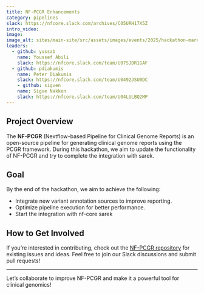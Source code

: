 ```yaml
---
title: NF-PCGR Enhancements
category: pipelines
slack: https://nfcore.slack.com/archives/C05URH17X5Z
intro_video: 
image:
image_alt: sites/main-site/src/assets/images/events/2025/hackathon-march/nf-pcgr.png
leaders:
  - github: yussab
    name: Youssef Abili 
    slack: https://nfcore.slack.com/team/U07SJDR1GAF 
  - github: pdiakumis
    name: Peter Diakumis
    slack: https://nfcore.slack.com/team/U0492JSU0DC
    - github: sigven
    name: Sigve Nakken 
    slack: https://nfcore.slack.com/team/U04LULBQ2MP
---
```


## Project Overview

The **NF-PCGR** (Nextflow-based Pipeline for Clinical Genome Reports) is an open-source pipeline for generating clinical genome reports using the PCGR framework. 
During this hackathon, we aim to update the functionality of NF-PCGR and try to complete the integration with sarek.

## Goal

By the end of the hackathon, we aim to achieve the following:

- Integrate new variant annotation sources to improve reporting.
- Optimize pipeline execution for better performance.
- Start the integration with nf-core sarek 

## How to Get Involved

If you're interested in contributing, check out the [NF-PCGR repository](https://github.com/BarryDigby/nf-pcgr) for existing issues and ideas. 
Feel free to join our Slack discussions and submit pull requests!

---

Let's collaborate to improve NF-PCGR and make it a powerful tool for clinical genomics!
